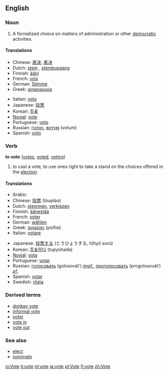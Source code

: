 ==English==

=== Noun ===
{{en-noun-reg}}

#A formalized choice on matters of administration or other [[democratic]] activities.

==== Translations ====
{{top}}
*Chinese: [[表決]], [[表决]]
*Dutch: [[stem]] {{f}}, [[stembusgang]] {{m}}
*Finnish: [[ääni]]
*French: [[voix]] {{f}}
*German: [[Stimme]] {{f}}
*Greek: [[ψηφοφορία]] {{f}}
{{mid}}
*Italian: [[voto]] {{m}}
*Japanese: [[投票]]
*Korean: [[투표]]
*[[Novial]]: [[vote]]
*Portuguese: [[voto]] {{m}}
*Russian: [[голос]], [[вотум]] {{m}} (votum)
*Spanish: [[voto]] {{m}}
{{bottom}}


=== Verb ===
'''to vote''' ([[votes]], [[voted]], [[voting]])

# to cast a vote, to use ones right to take a stand on the choices offered in the [[election]]

==== Translations ====
{{top}}
*Arabic: {{ARchar|[[صوت]]}} {{Unicode|(ʂáwwata)}}
*Chinese: [[投票]] (tóupiào)
*Dutch: [[stemmen]], [[verkiezen]]
*Finnish: [[äänestää]]
*French: [[voter#French|voter]]
*German: [[wählen]]
*Greek: [[ψηφίσει]] (psifísi)
*Italian: [[votare]]
{{mid}}
*Japanese: [[投票]][[する]] (とうひょうする, tōhyō surú)
*Korean: [[투표하다]] (tupyohada)
*[[Novial]]: [[vota]]
*Portuguese: [[votar]]
*Russian: [[голосовать]] (golosovát’) ''[[impf.]]'', [[проголосовать]] (progolosovát’) ''[[pf.]]''
*Spanish: [[votar]]
*Swedish: [[rösta]]
{{bottom}}

===Derived terms===
*[[donkey vote]]
*[[informal vote]]
*[[voter]]
*[[vote in]]
*[[vote out]]

===See also===
*[[elect]]
*[[nominate]]

[[io:Vote]]
[[it:vote]]
[[nl:vote]]
[[ja:vote]]
[[pt:Vote]]
[[fi:vote]]
[[zh:Vote]]